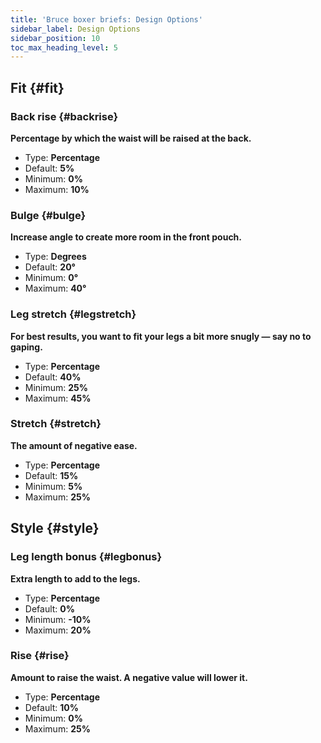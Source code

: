 ```yaml
---
title: 'Bruce boxer briefs: Design Options'
sidebar_label: Design Options
sidebar_position: 10
toc_max_heading_level: 5
---
```



## Fit {#fit}

### Back rise {#backrise}

**Percentage by which the waist will be raised at the back.**

- Type: **Percentage**
- Default: **5%**
- Minimum: **0%**
- Maximum: **10%**

<Backrise />

### Bulge {#bulge}

**Increase angle to create more room in the front pouch.**

- Type: **Degrees**
- Default: **20°**
- Minimum: **0°**
- Maximum: **40°**

<Bulge />

### Leg stretch {#legstretch}

**For best results, you want to fit your legs a bit more snugly — say no to gaping.**

- Type: **Percentage**
- Default: **40%**
- Minimum: **25%**
- Maximum: **45%**

<Legstretch />

### Stretch {#stretch}

**The amount of negative ease.**

- Type: **Percentage**
- Default: **15%**
- Minimum: **5%**
- Maximum: **25%**

<Stretch />

## Style {#style}

### Leg length bonus {#legbonus}

**Extra length to add to the legs.**

- Type: **Percentage**
- Default: **0%**
- Minimum: **-10%**
- Maximum: **20%**

<Legbonus />

### Rise {#rise}

**Amount to raise the waist. A negative value will lower it.**

- Type: **Percentage**
- Default: **10%**
- Minimum: **0%**
- Maximum: **25%**

<Rise />
